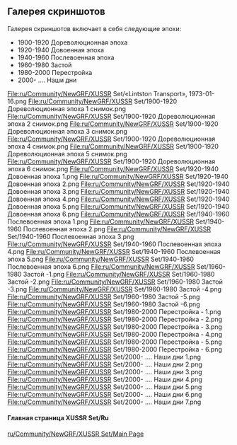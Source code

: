 == Галерея скриншотов ==
Галерея скриншотов включает в себя следующие эпохи:
* 1900-1920 Дореволюционная эпоха
* 1920-1940 Довоенная эпоха
* 1940-1960 Послевоенная эпоха
* 1960-1980 Застой
* 1980-2000 Перестройка
* 2000- ....      Наши дни
<gallery>
File:ru/Community/NewGRF/XUSSR Set/«Lintston Transport», 1973-01-16.png
File:ru/Community/NewGRF/XUSSR Set/1900-1920 Дореволюционная эпоха 1 снимок.png
File:ru/Community/NewGRF/XUSSR Set/1900-1920 Дореволюционная эпоха 2 снимок.png
File:ru/Community/NewGRF/XUSSR Set/1900-1920 Дореволюционная эпоха 3 снимок.png
File:ru/Community/NewGRF/XUSSR Set/1900-1920 Дореволюционная эпоха 4 снимок.png
File:ru/Community/NewGRF/XUSSR Set/1900-1920 Дореволюционная эпоха 5 снимок.png
File:ru/Community/NewGRF/XUSSR Set/1900-1920 Дореволюционная эпоха 6 снимок.png
File:ru/Community/NewGRF/XUSSR Set/1920-1940 Довоенная эпоха 1.png
File:ru/Community/NewGRF/XUSSR Set/1920-1940 Довоенная эпоха 2.png
File:ru/Community/NewGRF/XUSSR Set/1920-1940 Довоенная эпоха 3.png
File:ru/Community/NewGRF/XUSSR Set/1920-1940 Довоенная эпоха 4.png
File:ru/Community/NewGRF/XUSSR Set/1920-1940 Довоенная эпоха 5.png
File:ru/Community/NewGRF/XUSSR Set/1920-1940 Довоенная эпоха 6.png
File:ru/Community/NewGRF/XUSSR Set/1940-1960 Послевоенная эпоха 1.png
File:ru/Community/NewGRF/XUSSR Set/1940-1960 Послевоенная эпоха 2.png
File:ru/Community/NewGRF/XUSSR Set/1940-1960 Послевоенная эпоха 3.png
File:ru/Community/NewGRF/XUSSR Set/1940-1960 Послевоенная эпоха 4.png
File:ru/Community/NewGRF/XUSSR Set/1940-1960 Послевоенная эпоха 5.png
File:ru/Community/NewGRF/XUSSR Set/1940-1960 Послевоенная эпоха 6.png
File:ru/Community/NewGRF/XUSSR Set/1960-1980 Застой -1.png
File:ru/Community/NewGRF/XUSSR Set/1960-1980 Застой -2.png
File:ru/Community/NewGRF/XUSSR Set/1960-1980 Застой -3.png
File:ru/Community/NewGRF/XUSSR Set/1960-1980 Застой -4.png
File:ru/Community/NewGRF/XUSSR Set/1960-1980 Застой -5.png
File:ru/Community/NewGRF/XUSSR Set/1960-1980 Застой -6.png
File:ru/Community/NewGRF/XUSSR Set/1980-2000 Перестройка - 1.png
File:ru/Community/NewGRF/XUSSR Set/1980-2000 Перестройка - 2.png
File:ru/Community/NewGRF/XUSSR Set/1980-2000 Перестройка - 3.png
File:ru/Community/NewGRF/XUSSR Set/1980-2000 Перестройка - 4.png
File:ru/Community/NewGRF/XUSSR Set/1980-2000 Перестройка - 5.png
File:ru/Community/NewGRF/XUSSR Set/1980-2000 Перестройка - 6.png
File:ru/Community/NewGRF/XUSSR Set/2000- .... Наши дни 1.png
File:ru/Community/NewGRF/XUSSR Set/2000- .... Наши дни 2.png
File:ru/Community/NewGRF/XUSSR Set/2000- .... Наши дни 3.png
File:ru/Community/NewGRF/XUSSR Set/2000- .... Наши дни 4.png
File:ru/Community/NewGRF/XUSSR Set/2000- .... Наши дни 5.png
File:ru/Community/NewGRF/XUSSR Set/2000- .... Наши дни 6.png
File:ru/Community/NewGRF/XUSSR Set/2000- .... Наши дни 7.png
</gallery>

====Главная страница XUSSR Set/Ru====
[[ru/Community/NewGRF/XUSSR Set/Main Page]]